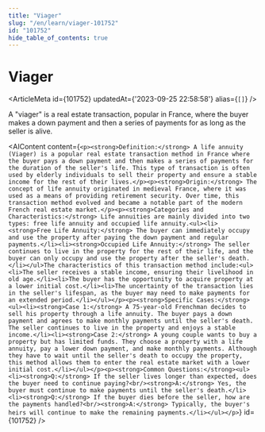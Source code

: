 ```yaml
---
title: "Viager"
slug: "/en/learn/viager-101752"
id: "101752"
hide_table_of_contents: true
---
```



# Viager

<ArticleMeta id={101752} updatedAt={'2023-09-25 22:58:58'} alias={`[]`} />
<div className='border-solid border-b border-t-0 my-4 border-[var(--ifm-color-gray-300)]' />

A "viager" is a real estate transaction, popular in France, where the buyer makes a down payment and then a series of payments for as long as the seller is alive.

<AIContent content={`<p><strong>Definition:</strong> A life annuity (Viager) is a popular real estate transaction method in France where the buyer pays a down payment and then makes a series of payments for the duration of the seller's life. This type of transaction is often used by elderly individuals to sell their property and ensure a stable income for the rest of their lives.</p><p><strong>Origin:</strong> The concept of life annuity originated in medieval France, where it was used as a means of providing retirement security. Over time, this transaction method evolved and became a notable part of the modern French real estate market.</p><p><strong>Categories and Characteristics:</strong> Life annuities are mainly divided into two types: free life annuity and occupied life annuity.<ul><li><strong>Free Life Annuity:</strong> The buyer can immediately occupy and use the property after paying the down payment and regular payments.</li><li><strong>Occupied Life Annuity:</strong> The seller continues to live in the property for the rest of their life, and the buyer can only occupy and use the property after the seller's death.</li></ul>The characteristics of this transaction method include:<ul><li>The seller receives a stable income, ensuring their livelihood in old age.</li><li>The buyer has the opportunity to acquire property at a lower initial cost.</li><li>The uncertainty of the transaction lies in the seller's lifespan, as the buyer may need to make payments for an extended period.</li></ul></p><p><strong>Specific Cases:</strong><ul><li><strong>Case 1:</strong> A 75-year-old Frenchman decides to sell his property through a life annuity. The buyer pays a down payment and agrees to make monthly payments until the seller's death. The seller continues to live in the property and enjoys a stable income.</li><li><strong>Case 2:</strong> A young couple wants to buy a property but has limited funds. They choose a property with a life annuity, pay a lower down payment, and make monthly payments. Although they have to wait until the seller's death to occupy the property, this method allows them to enter the real estate market with a lower initial cost.</li></ul></p><p><strong>Common Questions:</strong><ul><li><strong>Q:</strong> If the seller lives longer than expected, does the buyer need to continue paying?<br/><strong>A:</strong> Yes, the buyer must continue to make payments until the seller's death.</li><li><strong>Q:</strong> If the buyer dies before the seller, how are the payments handled?<br/><strong>A:</strong> Typically, the buyer's heirs will continue to make the remaining payments.</li></ul></p>`} id={101752} />
